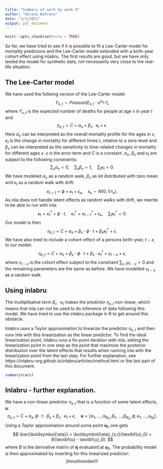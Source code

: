 ```yaml
---
title: "Summary of work by week 9"
author: "Helene Behrens"
date: "3/3/2021"
output: pdf_document
---
```


```r
knitr::opts_chunk$set(echo = TRUE)
```
So far, we have tried to see if it is possible to fit a Lee-Carter model for mortality predicions and the Lee-Carter model extended with a birth-year cohort effect using inlabru. The first results are good, but we have only tested the model for synthetic data, not necessarily very close to the real-life situation. 

## The Lee-Carter model
We have used the follwing version of the Lee-Carter model:
$$
Y_{x,t} \sim Poisson(E_{x,t}\cdot e^{\eta_{x,t}}), 
$$
where $Y_{x,t}$ is the expected number of deaths for people at age $x$ in year $t$ and 
$$
\eta_{x,t}= C + \alpha_x + \beta_x\cdot\kappa_t + \epsilon.
$$
Here $\alpha_x$ can be interpreted as the overall mortality profile for the ages in $x$, $\kappa_t$ is the change in mortality for different times $t$, relative to a zero-level and $\beta_x$ can be interpreted as the sensitivity to time-related changes in mortality for different ages $x$. $\epsilon$ is the error term and $C$ is a constant. $\alpha_x$, $\beta_x$ and $\kappa_t$ are subject to the following constraints:
$$
\sum_x \alpha_x = 0, \quad \sum_x\beta_x = 1, \quad \sum_t\kappa_t = 0.
$$
We have modeled $\alpha_x$ as a random walk, $\beta_x$ as iid distributed with zero mean and $\kappa_t$ as a random walk with drift:
$$
\kappa_{t+1} = \phi + \kappa_{t} + \epsilon_{\kappa}, \quad \epsilon_{\kappa} \sim N(0,1/\tau_\kappa).
$$
As inla does not handle latent effects as random walks with drift, we rewrite to be able to run with inla:
$$
\kappa_t = \kappa^*_t + \phi\cdot t, \quad \kappa^*_t = \kappa^*_{t-1} + \epsilon_{\kappa}, \quad \sum_t\kappa^*_t = 0.
$$
Our model is then
$$
\eta_{x,t} = C + \alpha_x + \beta_x\cdot\phi\cdot t + \beta_x\kappa_t^* + \epsilon.
$$
We have also tried to include a cohort-effect of a persons birth-year, $t-x$, to our model:
$$
\eta_{x,t} = C + \alpha_x + \beta_x\cdot\phi\cdot t + \beta_x \cdot \kappa_t^* + \gamma_{t-x} + \epsilon,
$$
where $\gamma_{t-x}$ is the cohort effect subject to the constraint $\sum_{x,t}\gamma_{t-x} = 0$ and the remaining parameters are the same as before. We have modelled $\gamma_{t-x}$ as a random walk. 

## Using inlabru
The multiplikative term $\beta_x\cdot\kappa_t$ makes the predictor $\eta_{x,t}$ non-linear, which means that inla can not be used to do inference of data following this model. We have tried to use the inlabru package in R to get around this obstacle.

Inlabru uses a Taylor approximation to linearize the predictor $\eta_{x,t}$ and then runs Inla with this linearization as the linear predictor. To find the ideal linearization point, inlabru runs a fix-point iteration with inla, setting the linearization point in one step as the point that maximize the posterior distribution over the latent effects that results when running inla with the linearization point from the last step. For further explanation, see https://inlabru-org.github.io/inlabru/articles/method.html or the last part of this document. 

```r
summary(cars)
```

## Inlabru - further explanation. 

We have a non-linear predictor $\eta_{x,t}$ that is a function of some latent effects, $\textbf{u}$:
$$
\eta_{x,t} = C + \alpha_x, \phi\cdot t\cdot \beta_x + \beta_x\cdot\kappa_t + \epsilon, \quad \textbf{u} = [\alpha_1,...,\alpha_{N_x},\beta_1,...,\beta_{N_x},\phi,\kappa_1,...,\kappa_{N_t}].
$$
Using a Taylor approximation around some point $\textbf{u}_0$ one gets
$$
\bar{\boldsymbol{\eta}} = \boldsymbol{\eta}_{x,t}(\textbf{u}_0) + B(\textbf{u} - \textbf{u}_0),
$$
where $B$ is the derivative matrix of $\boldsymbol{\eta}$ evaluated at $\textbf{u}_0$. The probability model is then approximated by inserting for this linearized predictor:
$$
finn ut hvordan!!!
$$